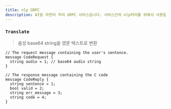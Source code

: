 ```yaml
---
title: nlp GRPC
description: AI팀 자연어 처리 GRPC 서비스입니다. 서비스간의 nlp처리를 위해서 사용함.
---
```



### `Translate`
> 음성 base64 string을 영문 텍스트로 변환

```js:title=CodeRequest
// The request message containing the user's sentence.
message CodeRequest {
  string audio = 1; // base64 audio string
}
```

```js:title=CodeReply
// The response message containing the C code
message CodeReply {
  string sentence = 1;
  bool valid = 2;
  string err_message = 3;
  string code = 4;
}
```